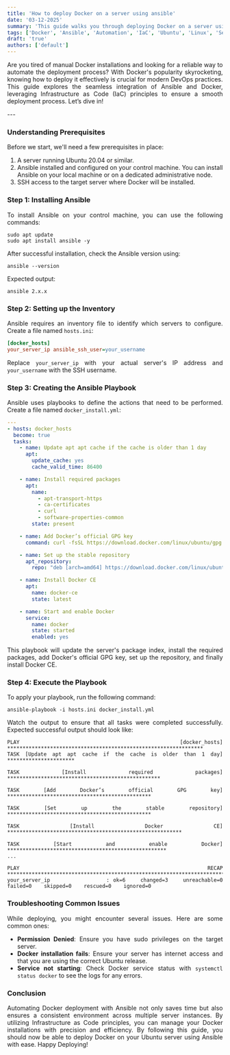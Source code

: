 ```yaml
---
title: 'How to deploy Docker on a server using ansible'
date: '03-12-2025'
summary: 'This guide walks you through deploying Docker on a server using Ansible, focusing on efficiency, automation, and Infrastructure as Code (IaC).'
tags: ['Docker', 'Ansible', 'Automation', 'IaC', 'Ubuntu', 'Linux', 'Server Deployment']
draft: 'true'
authors: ['default']
---
```


<div align="justify">

Are you tired of manual Docker installations and looking for a reliable way to automate the deployment process? With Docker's popularity skyrocketing, knowing how to deploy it effectively is crucial for modern DevOps practices. This guide explores the seamless integration of Ansible and Docker, leveraging Infrastructure as Code (IaC) principles to ensure a smooth deployment process. Let’s dive in!

</div>
---

<div align="justify">

### Understanding Prerequisites
Before we start, we'll need a few prerequisites in place:

1. A server running Ubuntu 20.04 or similar.
2. Ansible installed and configured on your control machine. You can install Ansible on your local machine or on a dedicated administrative node.
3. SSH access to the target server where Docker will be installed.

### Step 1: Installing Ansible
To install Ansible on your control machine, you can use the following commands:
```shell
sudo apt update
sudo apt install ansible -y
```

After successful installation, check the Ansible version using:
```shell
ansible --version
```
Expected output:
```
ansible 2.x.x
```

### Step 2: Setting up the Inventory
Ansible requires an inventory file to identify which servers to configure. Create a file named `hosts.ini`:
```ini
[docker_hosts]
your_server_ip ansible_ssh_user=your_username
```
Replace `your_server_ip` with your actual server's IP address and `your_username` with the SSH username.

### Step 3: Creating the Ansible Playbook
Ansible uses playbooks to define the actions that need to be performed. Create a file named `docker_install.yml`:
```yaml
---
- hosts: docker_hosts
  become: true
  tasks:
    - name: Update apt apt cache if the cache is older than 1 day
      apt:
        update_cache: yes
        cache_valid_time: 86400

    - name: Install required packages
      apt:
        name:
          - apt-transport-https
          - ca-certificates
          - curl
          - software-properties-common
        state: present

    - name: Add Docker’s official GPG key
      command: curl -fsSL https://download.docker.com/linux/ubuntu/gpg | apt-key add -

    - name: Set up the stable repository
      apt_repository:
        repo: "deb [arch=amd64] https://download.docker.com/linux/ubuntu {{ ansible_lsb.codename }} stable"

    - name: Install Docker CE
      apt:
        name: docker-ce
        state: latest

    - name: Start and enable Docker
      service:
        name: docker
        state: started
        enabled: yes
```
This playbook will update the server's package index, install the required packages, add Docker's official GPG key, set up the repository, and finally install Docker CE.

### Step 4: Execute the Playbook
To apply your playbook, run the following command:
```shell
ansible-playbook -i hosts.ini docker_install.yml
```
Watch the output to ensure that all tasks were completed successfully. Expected successful output should look like:
```
PLAY [docker_hosts] ****************************************************************
TASK [Update apt apt cache if the cache is older than 1 day] **********************

TASK [Install required packages] **************************************************

TASK [Add Docker’s official GPG key] ***********************************************

TASK [Set up the stable repository] ***********************************************

TASK [Install Docker CE] *********************************************************

TASK [Start and enable Docker] ****************************************************
...

PLAY RECAP ***********************************************************************
your_server_ip               : ok=6    changed=3    unreachable=0    failed=0    skipped=0    rescued=0    ignored=0
```

### Troubleshooting Common Issues
While deploying, you might encounter several issues. Here are some common ones:
- **Permission Denied**: Ensure you have sudo privileges on the target server.
- **Docker installation fails**: Ensure your server has internet access and that you are using the correct Ubuntu release.
- **Service not starting**: Check Docker service status with `systemctl status docker` to see the logs for any errors.

### Conclusion
Automating Docker deployment with Ansible not only saves time but also ensures a consistent environment across multiple server instances. By utilizing Infrastructure as Code principles, you can manage your Docker installations with precision and efficiency. By following this guide, you should now be able to deploy Docker on your Ubuntu server using Ansible with ease. Happy Deploying!

</div>